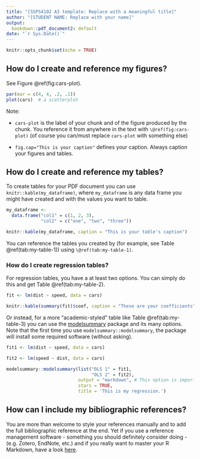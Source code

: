 ```yaml
---
title: "[SSPS4102 A3 template: Replace with a meaningful title]"
author: "[STUDENT NAME: Replace with your name]"
output:
  bookdown::pdf_document2: default
date: "`r Sys.Date()`"
---
```


```r

knitr::opts_chunk$set(echo = TRUE)

```

<!-- Delete from this line until the end of the document before submitting --> 

## How do I create and reference my figures?

See Figure \@ref(fig:cars-plot).

```r
par(mar = c(4, 4, .2, .1))
plot(cars)  # a scatterplot
```

Note: 

* `cars-plot` is the label of your chunk and of the figure produced by the chunk. You reference it from anywhere in the text with `\@ref(fig:cars-plot)` (of course you can/must replace `cars-plot` with something else)

* `fig.cap="This is your caption"` defines your caption. Always caption your figures and tables.

## How do I create and reference my tables?

To create tables for your PDF document you can use `knitr::kable(my_dataframe)`, where `my_dataframe` is any data frame you might have created and with the values you want to table.

```r

my_dataframe <- 
  data.frame("col1" = c(1, 2, 3),
             "col2" = c("one", "two", "three"))

knitr::kable(my_dataframe, caption = "This is your table's caption")

```

You can reference the tables you created by (for example, see Table \@ref(tab:my-table-1)) using `\@ref(tab:my-table-1)`.

### How do I create regression tables?

For regression tables, you have a at least two options. You can simply do this and get Table \@ref(tab:my-table-2).

```r

fit <- lm(dist ~ speed, data = cars)

knitr::kable(summary(fit)$coef, caption = "These are your coefficients")

```

Or instead, for a more "academic-styled" table like Table \@ref(tab:my-table-3) you can use the [modelsummary](https://vincentarelbundock.github.io/modelsummary/articles/modelsummary.html) package and its many options. Note that the first time you use `modelsummary::modelsummary`, the package will install some required software (without asking).

```r

fit1 <- lm(dist ~ speed, data = cars)

fit2 <- lm(speed ~ dist, data = cars)

modelsummary::modelsummary(list("OLS 1" = fit1, 
                                "OLS 2" = fit2), 
                           output = "markdown", # This option is important
                           stars = TRUE,
                           title = 'This is my regression.')
```

## How can I include my bibliographic references?

You are more than welcome to style your references manually and to add the full bibliographic reference at the end. Yet if you use a reference management software - something you should definitely consider doing - (e.g. Zotero, EndNote, etc.) and if you really want to master your R Markdown, have a look [here](https://bookdown.org/yihui/rmarkdown-cookbook/bibliography.html).  

